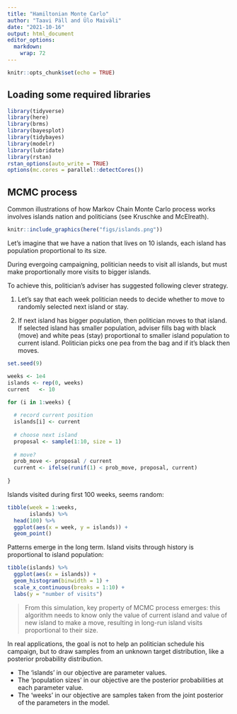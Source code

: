```yaml
---
title: "Hamiltonian Monte Carlo"
author: "Taavi Päll and Ülo Maiväli"
date: "2021-10-16"
output: html_document
editor_options: 
  markdown: 
    wrap: 72
---
```



```r
knitr::opts_chunk$set(echo = TRUE)
```

## Loading some required libraries

```r
library(tidyverse)
library(here)
library(brms)
library(bayesplot)
library(tidybayes)
library(modelr)
library(lubridate)
library(rstan)
rstan_options(auto_write = TRUE)
options(mc.cores = parallel::detectCores())
```

## MCMC process

Common illustrations of how Markov Chain Monte Carlo process works involves 
islands nation and politicians (see Kruschke and McElreath).


```r
knitr::include_graphics(here("figs/islands.png"))
```


Let's imagine that we have a nation that lives on 10 islands, each 
island has population proportional to its size.

During evergoing campaigning, politician needs to visit all islands, but must 
make proportionally more visits to bigger islands.

To achieve this, politician's adviser has suggested following clever strategy.    

1. Let's say that each week politician needs to decide whether to move to 
randomly selected next island or stay.

2. If next island has bigger population, then politician moves to that island. 
If selected island has smaller population, adviser fills bag with black (move) and 
white peas (stay) proportional to smaller island population to current island. 
Politician picks one pea from the bag and if it's black then moves.

```r
set.seed(9)

weeks <- 1e4
islands <- rep(0, weeks) 
current   <- 10

for (i in 1:weeks) {
  
  # record current position 
  islands[i] <- current
  
  # choose next island
  proposal <- sample(1:10, size = 1)
  
  # move?
  prob_move <- proposal / current
  current <- ifelse(runif(1) < prob_move, proposal, current)
  
}  
```


Islands visited during first 100 weeks, seems random:
```r
tibble(week = 1:weeks,
       islands) %>%
  head(100) %>% 
  ggplot(aes(x = week, y = islands)) +
  geom_point()
```

Patterns emerge in the long term. Island visits through history is proportional to island population:
```r
tibble(islands) %>%
  ggplot(aes(x = islands)) +
  geom_histogram(binwidth = 1) +
  scale_x_continuous(breaks = 1:10) +
  labs(y = "number of visits")
```

> From this simulation, key property of MCMC process emerges: this algorithm needs 
to know only the value of current island and value of new island to 
make a move, resulting in long-run island visits proportional to their size.


In real applications, the goal is not to help an politician schedule his campaign, 
but to draw samples from an unknown target distribution, like a posterior 
probability distribution.

+ The 'islands' in our objective are parameter values.
+ The 'population sizes' in our objective are the posterior probabilities at 
each parameter value.
+ The 'weeks' in our objective are samples taken from the joint posterior of 
the parameters in the model.




